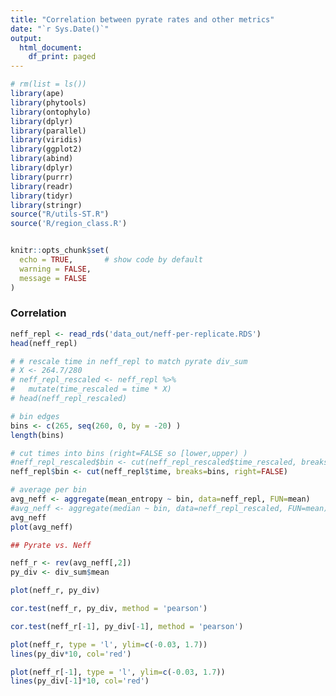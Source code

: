 ```yaml
---
title: "Correlation between pyrate rates and other metrics"
date: "`r Sys.Date()`"
output: 
  html_document:
    df_print: paged
---
```




```r
# rm(list = ls())
library(ape)
library(phytools)
library(ontophylo)
library(dplyr)
library(parallel)
library(viridis)
library(ggplot2)
library(abind)
library(dplyr)
library(purrr)
library(readr)
library(tidyr)
library(stringr)
source("R/utils-ST.R")
source('R/region_class.R')


knitr::opts_chunk$set(
  echo = TRUE,       # show code by default
  warning = FALSE,
  message = FALSE
)
```




### Correlation

```r
neff_repl <- read_rds('data_out/neff-per-replicate.RDS')
head(neff_repl)
```

```r
# # rescale time in neff_repl to match pyrate div_sum 
# X <- 264.7/280
# neff_repl_rescaled <- neff_repl %>%
#   mutate(time_rescaled = time * X)
# head(neff_repl_rescaled)
```

```r
# bin edges
bins <- c(265, seq(260, 0, by = -20) )  
length(bins)

# cut times into bins (right=FALSE so [lower,upper) )
#neff_repl_rescaled$bin <- cut(neff_repl_rescaled$time_rescaled, breaks=bins, right=FALSE)
neff_repl$bin <- cut(neff_repl$time, breaks=bins, right=FALSE)

# average per bin
avg_neff <- aggregate(mean_entropy ~ bin, data=neff_repl, FUN=mean)
#avg_neff <- aggregate(median ~ bin, data=neff_repl_rescaled, FUN=mean)
avg_neff
plot(avg_neff)
```


```r
## Pyrate vs. Neff

neff_r <- rev(avg_neff[,2])
py_div <- div_sum$mean

plot(neff_r, py_div)

cor.test(neff_r, py_div, method = 'pearson')

cor.test(neff_r[-1], py_div[-1], method = 'pearson')
```


```r
plot(neff_r, type = 'l', ylim=c(-0.03, 1.7))
lines(py_div*10, col='red')
```

```r
plot(neff_r[-1], type = 'l', ylim=c(-0.03, 1.7))
lines(py_div[-1]*10, col='red')
```


